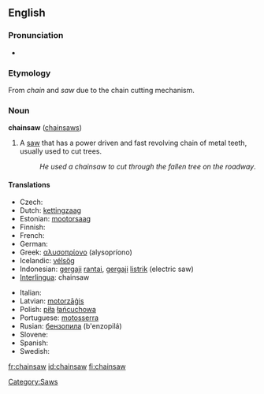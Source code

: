 ==English==

===Pronunciation===
*{{IPA|/'ʧe:jnsɑʊ/}}

===Etymology===
From ''chain'' and ''saw'' due to the chain cutting mechanism.

===Noun===
'''chainsaw''' ([[chainsaws]])

# A [[saw]] that has a power driven and fast revolving chain of metal teeth, usually used to cut trees.
#:''He used a chainsaw to cut through the fallen tree on the roadway''.

====Translations====
{{trans-top|saw with a power driven chain}}
* Czech: {{t-|cs|řetězová pila|f}}
* Dutch: [[kettingzaag]] {{f}}
* Estonian: [[mootorsaag]]
* Finnish: {{t+|fi|moottorisaha}}
* French: {{t|fr|tronçonneuse|f}}
* German: {{t+|de|Kettensäge|f}}
* Greek: [[αλυσοπρίονο]] (alysopríono) {{n}}
* Icelandic: [[vélsög]] {{f}}
* Indonesian: [[gergaji]] [[rantai]],  [[gergaji]] [[listrik]] (electric saw)
* [[Interlingua]]: chainsaw
{{trans-mid}}
* Italian: {{t-|it|motosega|f}}
* Latvian: [[motorzāģis]] {{m}}
* Polish: [[piła]] [[łańcuchowa]]
* Portuguese: [[motosserra]] {{f}}
* Rusian: [[бензопила]] (b'enzopilá) {{f}}
* Slovene: {{t-|sl|motorka|f}}
* Spanish: {{t+|es|sierra eléctrica|f}}
* Swedish: {{t+|sv|motorsåg|c}}
{{trans-bottom}}

[[Category:Saws]]

[[fr:chainsaw]]
[[id:chainsaw]]
[[fi:chainsaw]]